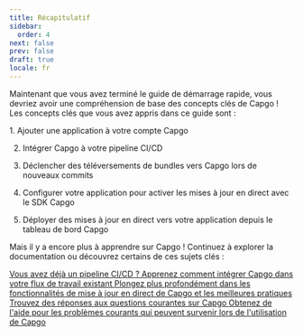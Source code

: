 ```yaml
---
title: Récapitulatif
sidebar:
  order: 4
next: false
prev: false
draft: true
locale: fr
---
```



Maintenant que vous avez terminé le guide de démarrage rapide, vous devriez avoir une compréhension de base des concepts clés de Capgo ! Les concepts clés que vous avez appris dans ce guide sont :

<Steps>
1. Ajouter une application à votre compte Capgo

2. Intégrer Capgo à votre pipeline CI/CD

3. Déclencher des téléversements de bundles vers Capgo lors de nouveaux commits

4. Configurer votre application pour activer les mises à jour en direct avec le SDK Capgo

5. Déployer des mises à jour en direct vers votre application depuis le tableau de bord Capgo
</Steps>

Mais il y a encore plus à apprendre sur Capgo ! Continuez à explorer la documentation ou découvrez certains de ces sujets clés :

<CardGrid stagger>
  <a href="/docs/getting-started/cicd-integration/">
    <Card title="Intégration CI/CD" icon="gitlab">
      Vous avez déjà un pipeline CI/CD ? Apprenez comment intégrer Capgo dans votre flux de travail existant
    </Card>
  </a>

  <a href="/docs/live-updates/">
    <Card title="Mises à jour en direct" icon="cloud-download">
      Plongez plus profondément dans les fonctionnalités de mise à jour en direct de Capgo et les meilleures pratiques
    </Card>
  </a>

  <a href="/docs/faq/">  
    <Card title="FAQ" icon="open-book">
      Trouvez des réponses aux questions courantes sur Capgo
    </Card>
  </a>

  <a href="/docs/getting-started/troubleshooting/">
    <Card title="Dépannage" icon="error">
      Obtenez de l'aide pour les problèmes courants qui peuvent survenir lors de l'utilisation de Capgo
    </Card>
  </a>
</CardGrid>